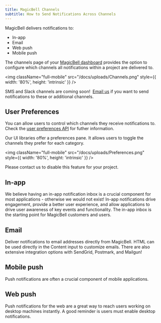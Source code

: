```yaml
---
title: MagicBell Channels
subtitle: How to Send Notifications Across Channels
---
```


MagicBell delivers notifications to:

- In-app
- Email
- Web push
- Mobile push

The channels page of your [MagicBell dashboard](https://app.magicbell.com)
provides the option to configure which channels all notifications within a
project are delivered to.

<img
  className="full-mobile"
  src="/docs/uploads/Channels.png"
  style={{ width: '80%', height: 'intrinsic' }}
/>

<Note>
  SMS and Slack channels are coming soon!&nbsp;
  <a href="mailto:hello@magicbell.com">Email us</a> if you want to send notifications to these
  or additional channels.
</Note>

## User Preferences

You can allow users to control which channels they receive notifications to.
Check the [user preferences API](/docs/rest-api/reference#get-preferences) for
futher information.

Our UI libraries offer a preferences pane. It allows users to toggle the
channels they prefer for each category.

<img
  className="full-mobile"
  src="/docs/uploads/Preferences.png"
  style={{ width: '80%', height: 'intrinsic' }}
/>

Please contact us to disable this feature for your project.

## In-app

We believe having an in-app notification inbox is a crucial component for most
applications - otherwise we would not exist! In-app notifications drive
engagement, provide a better user experience, and allow applications to drive
user awareness of key events and functionality. The in-app inbox is the starting
point for MagicBell customers and users.

## Email

Deliver notifications to email addresses directly from MagicBell. HTML can be
used directly in the Content input to customize emails. There are also extensive
integration options with SendGrid, Postmark, and Mailgun!

## Mobile push

Push notifications are often a crucial component of mobile applications.

## Web push

Push notifications for the web are a great way to reach users working on desktop
machines instantly. A good reminder is users must enable desktop notifications.
